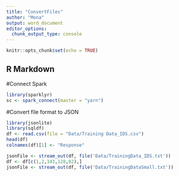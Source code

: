 ---
title: "ConvertFiles"
author: "Mona"
output: word_document
editor_options: 
  chunk_output_type: console
---

```{r setup, include=FALSE}
knitr::opts_chunk$set(echo = TRUE)
```

## R Markdown
#Connect Spark
```{r}
library(sparklyr)
sc <- spark_connect(master = "yarn")

```


#Convert file format to JSON
```{r}
library(jsonlite)
library(sqldf)
df <- read.csv(file = "Data/Training Data_IDS.csv")
head(df)
colnames(df)[1] <- "Response"

jsonFile <- stream_out(df, file('Data/TrainingData_IDS.txt'))
df <- df[c(1,2,143,128,82),]
jsonFile <- stream_out(df, file('Data/TrainingDataSmall.txt'))

```


